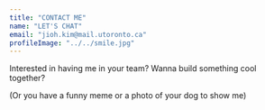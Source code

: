 ```yaml
---
title: "CONTACT ME"
name: "LET'S CHAT"
email: "jioh.kim@mail.utoronto.ca"
profileImage: "../../smile.jpg"
---
```



Interested in having me in your team? Wanna build something cool together? 

(Or you have a funny meme or a photo of your dog to show me)
